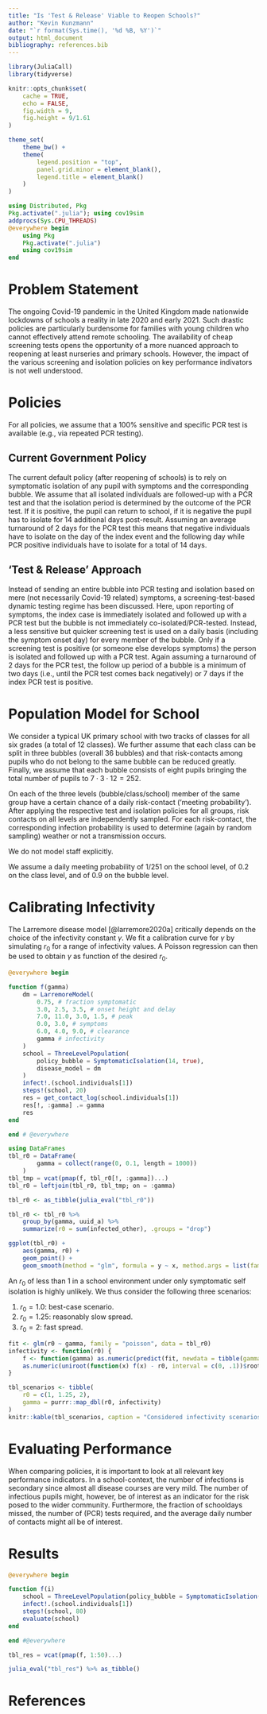 ```yaml
---
title: "Is 'Test & Release' Viable to Reopen Schools?"
author: "Kevin Kunzmann"
date: "`r format(Sys.time(), '%d %B, %Y')`"
output: html_document
bibliography: references.bib
---
```


```r
library(JuliaCall)
library(tidyverse)

knitr::opts_chunk$set(
	cache = TRUE,
	echo = FALSE,
	fig.width = 9,
	fig.height = 9/1.61
)

theme_set(
	theme_bw() + 
	theme(
		legend.position = "top",
		panel.grid.minor = element_blank(),
		legend.title = element_blank()
	)
)
```

```julia
using Distributed, Pkg
Pkg.activate(".julia"); using cov19sim
addprocs(Sys.CPU_THREADS)
@everywhere begin 
	using Pkg
	Pkg.activate(".julia")
	using cov19sim
end
```



# Problem Statement

The ongoing Covid-19 pandemic in the United Kingdom made nationwide lockdowns
of schools a reality in late 2020 and early 2021.
Such drastic policies are particularly burdensome for families with young
children who cannot effectively attend remote schooling.
The availability of cheap screening tests opens the opportunity of a more
nuanced approach to reopening at least nurseries and primary schools.
However, the impact of the various screening and isolation policies on key
performance indivators is not well understood.



# Policies 

For all policies, we assume that a 100% sensitive and specific PCR test is
available (e.g., via repeated PCR testing).


## Current Government Policy

The current default policy (after reopening of schools) is to rely on symptomatic
isolation of any pupil with symptoms and the corresponding bubble.
We assume that all isolated individuals are followed-up with a PCR test and
that the isolation period is determined by the outcome of the PCR test.
If it is positive, the pupil can return to school, if it is negative the 
pupil has to isolate for 14 additional days post-result. 
Assuming an average turnaround of 2 days for the PCR test this means that
negative individuals have to isolate on the day of the index event and the 
following day while PCR positive individuals have to isolate for a total of 
14 days.


## 'Test & Release' Approach

Instead of sending an entire bubble into PCR testing and isolation based on 
mere (not necessarily Covid-19 related) symptoms,
a screening-test-based dynamic testing regime has been discussed.
Here, upon reporting of symptoms, the index case is immediately isolated and 
followed up with a PCR test but the bubble is not immediately co-isolated/PCR-tested.
Instead, a less sensitive but quicker screening test is used on a daily basis
(including the symptom onset day) for every member of the bubble.
Only if a screening test is positive (or someone else develops symptoms)
the person is isolated and followed up with a PCR test.
Again assuming a turnaround of 2 days for the PCR test, the follow up period of
a bubble is a minimum of two days (i.e., until the PCR test comes back negatively)
or 7 days if the index PCR test is positive.



# Population Model for School

We consider a typical UK primary school with two tracks of classes for all 
six grades (a total of 12 classes).
We further assume that each class can be split in three bubbles (overall 36 bubbles) 
and that risk-contacts among pupils who do not belong to the same bubble can be reduced
greatly.
Finally, we assume that each bubble consists of eight pupils bringing the
total number of pupils to $7\cdot 3\cdot 12=252$.

On each of the three levels (bubble/class/school) member of the same group 
have a certain chance of a daily risk-contact ('meeting probability'). 
After applying the respective test and isolation policies for all groups,
risk contacts on all levels are independently sampled.
For each risk-contact, the corresponding infection probability is used to 
determine (again by random sampling) weather or not a transmission occurs.

We do not model staff explicitly.

We assume a daily meeting probability of $1/251$ on the school level,
of $0.2$ on the class level, and of $0.9$ on the bubble level.



# Calibrating Infectivity

The Larremore disease model [@larremore2020a] critically depends on the 
choice of the infectivity constant $\gamma$.
We fit a calibration curve for $\gamma$ by simulating $r_0$ for a range of 
infectivity values.
A Poisson regression can then be used to obtain $\gamma$ as function of the
desired $r_0$.

```julia
@everywhere begin 

function f(gamma)
	dm = LarremoreModel(
	    0.75, # fraction symptomatic
	    3.0, 2.5, 3.5, # onset height and delay
	    7.0, 11.0, 3.0, 1.5, # peak
	    0.0, 3.0, # symptoms
	    6.0, 4.0, 9.0, # clearance
	    gamma # infectivity
	)
    school = ThreeLevelPopulation(
    	policy_bubble = SymptomaticIsolation(14, true),
    	disease_model = dm
    )
    infect!.(school.individuals[1])
    steps!(school, 20)
    res = get_contact_log(school.individuals[1])
    res[!, :gamma] .= gamma
    res
end

end # @everywhere

using DataFrames
tbl_r0 = DataFrame(
		gamma = collect(range(0, 0.1, length = 1000))
	)
tbl_tmp = vcat(pmap(f, tbl_r0[!, :gamma])...)
tbl_r0 = leftjoin(tbl_r0, tbl_tmp; on = :gamma)
```

```r
tbl_r0 <- as_tibble(julia_eval("tbl_r0"))
```

```r
tbl_r0 <- tbl_r0 %>%
	group_by(gamma, uuid_a) %>% 
	summarize(r0 = sum(infected_other), .groups = "drop")

ggplot(tbl_r0) +
	aes(gamma, r0) +
	geom_point() +
	geom_smooth(method = "glm", formula = y ~ x, method.args = list(family = "poisson"))
```

An $r_0$ of less than $1$ in a school environment under only symptomatic self
isolation is highly unlikely.
We thus consider the following three scenarios:

1. $r_0=1.0$: best-case scenario.
2. $r_0=1.25$: reasonably slow spread.
3. $r_0=2$: fast spread.

```r
fit <- glm(r0 ~ gamma, family = "poisson", data = tbl_r0)
infectivity <- function(r0) {
	f <- function(gamma) as.numeric(predict(fit, newdata = tibble(gamma = gamma), type = "response"))
	as.numeric(uniroot(function(x) f(x) - r0, interval = c(0, .1))$root)
}
```

```r
tbl_scenarios <- tibble(
	r0 = c(1, 1.25, 2),
	gamma = purrr::map_dbl(r0, infectivity)
)
knitr::kable(tbl_scenarios, caption = "Considered infectivity scenarios.")
```



# Evaluating Performance

When comparing policies, it is important to look at all relevant key performance
indicators.
In a school-context, the number of infections is secondary since almost all
disease courses are very mild.
The number of infectious pupils might, however, be of interest as an indicator
for the risk posed to the wider community.
Furthermore, the fraction of schooldays missed, the number of (PCR) tests required,
and the average daily number of contacts might all be of interest.



# Results


```julia
@everywhere begin 

function f(i)
    school = ThreeLevelPopulation(policy_bubble = SymptomaticIsolation(14, true))
    infect!.(school.individuals[1])
    steps!(school, 80)
    evaluate(school)
end

end #@everywhere

tbl_res = vcat(pmap(f, 1:50)...)
```

```r
julia_eval("tbl_res") %>% as_tibble()
```



# References
